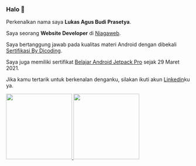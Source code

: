 ### Halo 👋

Perkenalkan nama saya **Lukas Agus Budi Prasetya**.

Saya seorang **Website Developer** di [Niagaweb](https://www.niagaweb.co.id/).

Saya bertanggung jawab pada kualitas materi Android dengan dibekali [Sertifikasi By Dicoding](https://www.dicoding.com/certificates/6RPNKV195P2M).

Saya juga memiliki sertifikat [Belajar Android Jetpack Pro](https://www.dicoding.com/certificates/72ZD2J0GVZYW) sejak 29 Maret 2021.

Jika kamu tertarik untuk berkenalan denganku, silakan ikuti akun [Linkedin](https://www.linkedin.com/in/lukas-prasetya-7468b513b/)ku ya.

<p align="left">
<a href="https://github.com/lukasprasetya">
  <img height="180em" src="https://github-readme-stats-eight-theta.vercel.app/api?username=lukasprasetya&show_icons=true&theme=algolia&include_all_commits=true&count_private=true"/>
  <img height="180em" src="https://github-readme-stats-eight-theta.vercel.app/api/top-langs/?username=lukasprasetya&layout=compact&langs_count=8&theme=algolia"/>
</a>
</p>
